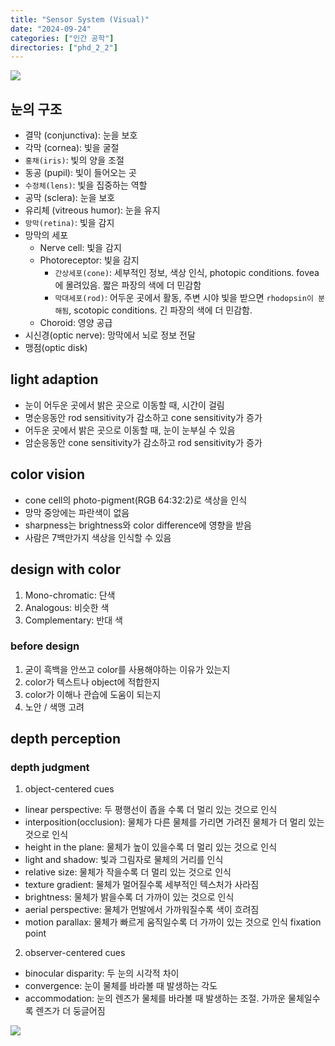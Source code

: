 ```yaml
---
title: "Sensor System (Visual)"
date: "2024-09-24"
categories: ["인간 공학"]
directories: ["phd_2_2"]
---
```


![](/img/human-thumb.jpg){.post-thumbnail}

## 눈의 구조
- 결막 (conjunctiva): 눈을 보호
- 각막 (cornea): 빛을 굴절
- `홍채(iris)`: 빛의 양을 조절
- 동공 (pupil): 빛이 들어오는 곳
- `수정체(lens)`: 빛을 집중하는 역할
- 공막 (sclera): 눈을 보호
- 유리체 (vitreous humor): 눈을 유지
- `망막(retina)`: 빛을 감지
- 망막의 세포
  - Nerve cell: 빛을 감지
  - Photoreceptor: 빛을 감지
    - `간상세포(cone)`: 세부적인 정보, 색상 인식, photopic conditions. fovea에 몰려있음. 짧은 파장의 색에 더 민감함
    - `막대세포(rod)`: 어두운 곳에서 활동, 주변 시야 빛을 받으면 `rhodopsin이 분해됨`, scotopic conditions. 긴 파장의 색에 더 민감함.
  - Choroid: 영양 공급 
- 시신경(optic nerve): 망막에서 뇌로 정보 전달
- 맹점(optic disk)

## light adaption
- 눈이 어두운 곳에서 밝은 곳으로 이동할 때, 시간이 걸림
- 명순응동안 rod sensitivity가 감소하고 cone sensitivity가 증가
- 어두운 곳에서 밝은 곳으로 이동할 때, 눈이 눈부실 수 있음
- 암순응동안 cone sensitivity가 감소하고 rod sensitivity가 증가

## color vision
- cone cell의 photo-pigment(RGB 64:32:2)로 색상을 인식
- 망막 중앙에는 파란색이 없음
- sharpness는 brightness와 color difference에 영향을 받음
- 사람은 7백만가지 색상을 인식할 수 있음

## design with color

1. Mono-chromatic: 단색
2. Analogous: 비슷한 색
3. Complementary: 반대 색

### before design

1. 굳이 흑백을 안쓰고 color를 사용해야하는 이유가 있는지
2. color가 텍스트나 object에 적합한지
3. color가 이해나 관습에 도움이 되는지
4. 노안 / 색맹 고려

## depth perception

### depth judgment

1. object-centered cues

- linear perspective: 두 평행선이 좁을 수록 더 멀리 있는 것으로 인식
- interposition(occlusion): 물체가 다른 물체를 가리면 가려진 물체가 더 멀리 있는 것으로 인식
- height in the plane: 물체가 높이 있을수록 더 멀리 있는 것으로 인식
- light and shadow: 빛과 그림자로 물체의 거리를 인식
- relative size: 물체가 작을수록 더 멀리 있는 것으로 인식
- texture gradient: 물체가 멀어질수록 세부적인 텍스처가 사라짐
- brightness: 물체가 밝을수록 더 가까이 있는 것으로 인식
- aerial perspective: 물체가 먼발에서 가까워질수록 색이 흐려짐
- motion parallax: 물체가 빠르게 움직일수록 더 가까이 있는 것으로 인식 fixation point

2. observer-centered cues

- binocular disparity: 두 눈의 시각적 차이
- convergence: 눈이 물체를 바라볼 때 발생하는 각도
- accommodation: 눈의 렌즈가 물체를 바라볼 때 발생하는 조절. 가까운 물체일수록 렌즈가 더 둥글어짐

![](img/2024-10-07-06-29-59.png)
